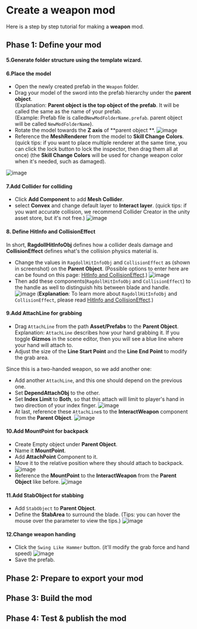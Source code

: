 
# Create a weapon mod

Here is a step by step tutorial for making a **weapon** mod.

## Phase 1: Define your mod

<ModTutorialFragmentStepOpenUnity />

#### 5.Generate folder structure using the template wizard.

<ModTutorialFragmentStepTemplateWizard modType="Weapon" />

#### 6.Place the model

* Open the newly created prefab in the `Weapon` folder.
* Drag your model of the sword into the prefab hierarchy under the <b>parent object</b>.
  <br/>(Explanation: <b>Parent object is the top object of the prefab</b>. It will be called the same as the name of your prefab.
  <br/>(Example: Prefab file is called<code>NewModFolderName.prefab</code>. parent object will be called <code>NewModFolderName</code>).
* Rotate the model towards the **Z axis** of **parent object **.
![image](create-a-weapon-mod/set-axis.png)
* Reference the **MeshRenderer** from the model to **Skill Change Colors**. (quick tips: if you want to place multiple renderer at the same time, you can click the lock button to lock the inspector, then drag them all at once) (the **Skill Change Colors** will be used for change weapon color when it's needed, such as damaged).

![image](create-a-weapon-mod/change-mesh-renderer.png)

#### 7.Add Collider for colliding

* Click **Add Component** to add **Mesh Collider**.
* select **Convex** and change default layer to **Interact layer**.
(quick tips: if you want accurate collision, we recommend Collider Creator in the unity asset store, but it's not free.)
![image](create-a-weapon-mod/add-collider.png)

#### 8. Define HitInfo and CollisionEffect

In short, **RagdollHitInfoObj** defines how a collider deals damage and **CollisionEffect** defines what's the collision physics material is.

* Change the values in `RagdollHitInfoObj` and `CollisionEffect` as (shown in screenshot) on the **Parent Object**.
  (Possible options to enter here are can be found on this page: [HitInfo and CollisionEffect](../details/hitinfo-and-collisioneffect.md).)
![image](create-a-weapon-mod/ragdoll-hit-info-collision-effect.png)
* Then add these components(`RagdollHitInfoObj` and `CollisionEffect`) to the handle as well to distinguish hits between blade and handle.
![image](create-a-weapon-mod/ragdoll-hit-info-collision-effect-handle.png)
(**Explanation**: To learn more about `RagdollHitInfoObj` and `CollisionEffect`, please read [HitInfo and CollisionEffect](../details/hitinfo-and-collisioneffect.md).)

#### 9.Add AttachLine for grabbing

* Drag `AttachLine` from the path **Asset/Prefabs** to the **Parent Object**.
 <br/> Explanation: <code>AttachLine</code> describes how your hand grabbing it. If you toggle <b>Gizmos</b> in the scene editor, then you will see a blue line where your hand will attach to.
* Adjust the size of the **Line Start Point** and the **Line End Point** to modify the grab area.

Since this is a two-handed weapon, so we add another one:

* Add another `AttachLine`, and this one should depend on the previous one.
* Set **DependAttachObj** to the other.
* Set **Index Limit** to **Both**, so that this attach will limit to player's hand in two direction of your index finger.
![image](create-a-weapon-mod/attach-line-create.png)
* At last, reference these `AttachLine`s to the **InteractWeapon** component from the **Parent Object**.
![image](create-a-weapon-mod/attach-line-connect.png)

#### 10.Add MountPoint for backpack

* Create Empty object under **Parent Object**.
* Name it **MountPoint**.
* Add **AttachPoint** Component to it.
* Move it to the relative position where they should attach to backpack.
![image](create-a-weapon-mod/mount-point.png)
* Reference the **MountPoint** to the **InteractWeapon** from the **Parent Object** like before.
![image](create-a-weapon-mod/mount-point-connect.png)

#### 11.Add StabObject for stabbing

* Add `StabObject` to **Parent Object**.
* Define the **StabArea** to surround the blade. (Tips: you can hover the mouse over the parameter to view the tips.)
![image](create-a-weapon-mod/stabobj-area.png)

#### 12.Change weapon handing

* Click the `Swing Like Hammer` button. (it'll modify the grab force and hand speed)
![image](create-a-weapon-mod/weapon-handling.png)
* Save the prefab.

## Phase 2: Prepare to export your mod

<ModTutorialFragmentStepCreateIcon modType="Weapon" />

## Phase 3: Build the mod

<ModTutorialFragmentPhaseBuild />

## Phase 4: Test & publish the mod

<ModTutorialFragmentPhaseTest />